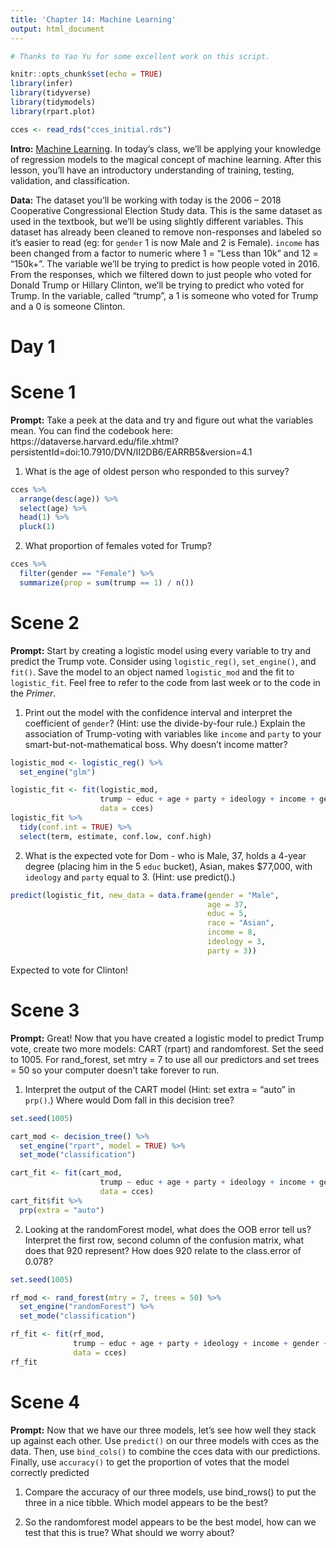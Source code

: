 ```yaml
---
title: 'Chapter 14: Machine Learning'
output: html_document
---
```


```r
# Thanks to Yao Yu for some excellent work on this script.

knitr::opts_chunk$set(echo = TRUE)
library(infer)
library(tidyverse)
library(tidymodels)
library(rpart.plot)

cces <- read_rds("cces_initial.rds")
```

**Intro:** [Machine Learning](https://davidkane9.github.io/PPBDS/14-machine-learning.html). In today's class, we'll be applying your knowledge of regression models to the magical concept of machine learning. After this lesson, you'll have an introductory understanding of training, testing, validation, and classification.

**Data:** The dataset you'll be working with today is the 2006 -- 2018 Cooperative Congressional Election Study data. This is the same dataset as used in the textbook, but we'll be using slightly different variables. This dataset has already been cleaned to remove non-responses and labeled so it's easier to read (eg: for `gender` 1 is now Male and 2 is Female). `income` has been changed from a factor to numeric where 1 = "Less than 10k" and 12 = "150k+". The variable we'll be trying to predict is how people voted in 2016. From the responses, which we filtered down to just people who voted for Donald Trump or Hillary Clinton, we'll be trying to predict who voted for Trump. In the variable, called "trump", a 1 is someone who voted for Trump and a 0 is someone Clinton.

# Day 1

# Scene 1

**Prompt:** Take a peek at the data and try and figure out what the variables mean. You can find the codebook here: https://dataverse.harvard.edu/file.xhtml?persistentId=doi:10.7910/DVN/II2DB6/EARRB5&version=4.1 

1) What is the age of oldest person who responded to this survey?

```r
cces %>%
  arrange(desc(age)) %>%
  select(age) %>%
  head(1) %>%
  pluck(1)
```


2) What proportion of females voted for Trump? 

```r
cces %>% 
  filter(gender == "Female") %>%
  summarize(prop = sum(trump == 1) / n())
```


# Scene 2

**Prompt:** Start by creating a logistic model using every variable to try and predict the Trump vote. Consider using `logistic_reg()`, `set_engine()`, and `fit()`. Save the model to an object named `logistic_mod` and the fit to `logistic_fit`. Feel free to refer to the code from last week or to the code in the *Primer*.

1) Print out the model with the confidence interval and interpret the coefficient of `gender`? (Hint: use the divide-by-four rule.) Explain the association of Trump-voting with variables like `income` and `party` to your smart-but-not-mathematical boss. Why doesn't income matter?

```r
logistic_mod <- logistic_reg() %>%
  set_engine("glm")

logistic_fit <- fit(logistic_mod,
                    trump ~ educ + age + party + ideology + income + gender + race,
                    data = cces)
logistic_fit %>%
  tidy(conf.int = TRUE) %>%
  select(term, estimate, conf.low, conf.high)
```


2) What is the expected vote for Dom - who is Male, 37, holds a 4-year degree (placing him in the 5 `educ` bucket), Asian, makes $77,000, with `ideology` and `party` equal to 3. (Hint: use predict().)

```r
predict(logistic_fit, new_data = data.frame(gender = "Male", 
                                            age = 37, 
                                            educ = 5, 
                                            race = "Asian", 
                                            income = 8, 
                                            ideology = 3, 
                                            party = 3))
```

Expected to vote for Clinton!

# Scene 3

**Prompt:** Great! Now that you have created a logistic model to predict Trump vote, create two more models: CART (rpart) and randomforest. Set the seed to 1005. For rand_forest, set mtry = 7 to use all our predictors and set trees = 50 so your computer doesn't take forever to run.

1) Interpret the output of the CART model (Hint: set extra = "auto" in `prp()`.) Where would Dom fall in this decision tree? 

```r

set.seed(1005)

cart_mod <- decision_tree() %>%
  set_engine("rpart", model = TRUE) %>%
  set_mode("classification")

cart_fit <- fit(cart_mod,
                    trump ~ educ + age + party + ideology + income + gender + race,
                    data = cces)
cart_fit$fit %>%
  prp(extra = "auto")
```

2) Looking at the randomForest model, what does the OOB error tell us? Interpret the first row, second column of the confusion matrix, what does that 920 represent? How does 920 relate to the class.error of 0.078?

```r

set.seed(1005)

rf_mod <- rand_forest(mtry = 7, trees = 50) %>%
  set_engine("randomForest") %>%
  set_mode("classification")

rf_fit <- fit(rf_mod,
              trump ~ educ + age + party + ideology + income + gender + race,
              data = cces)
rf_fit
```


# Scene 4

**Prompt:** Now that we have our three models, let's see how well they stack up against each other. Use `predict()` on our three models with cces as the data. Then, use `bind_cols()` to combine the cces data with our predictions. Finally, use `accuracy()` to get the proportion of votes that the model correctly predicted

1) Compare the accuracy of our three models, use bind_rows() to put the three in a nice tibble. Which model appears to be the best?

2) So the randomforest model appears to be the best model, how can we test that this is true? What should we worry about?

